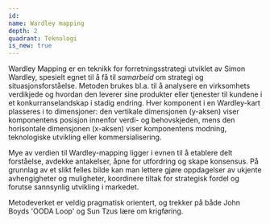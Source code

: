 ```yaml
---
id:
name: Wardley mapping
depth: 2
quadrant: Teknologi
is_new: true
---
```


Wardley Mapping er en teknikk for forretningsstrategi utviklet av Simon Wardley, spesielt egnet til å få til _samarbeid_ om strategi og situasjonsforståelse.
Metoden brukes bl.a. til å analysere en virksomhets verdikjede og hvordan den leverer sine produkter eller tjenester til kundene i et konkurranselandskap i stadig endring. 
Hver komponent i en Wardley-kart plasseres i to dimensjoner: den vertikale dimensjonen (y-aksen) viser 
komponentens posisjon innenfor verdi- og behovskjeden, mens den horisontale dimensjonen (x-aksen) viser komponentens modning, teknologiske utvikling eller kommersialisering.

Mye av verdien til Wardley-mapping ligger i evnen til å etablere delt forståelse, avdekke antakelser,
åpne for utfordring og skape konsensus. På grunnlag av et slikt felles bilde kan man lettere gjøre 
oppdagelser av ukjente avhengigheter og muligheter, koordinere tiltak for strategisk fordel og 
forutse sannsynlig utvikling i markedet.

Metodeverket er veldig pragmatisk orientert, og trekker på både John Boyds 'OODA Loop' og Sun Tzus lære om krigføring.
